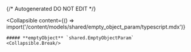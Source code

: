 {/* Autogenerated DO NOT EDIT  */}

<Collapsible
    content={() => import('/content/models/shared/empty_object_param/typescript.mdx')}
>
    ##### **emptyObject** `shared.EmptyObjectParam`
    <Collapsible.Break/>
</Collapsible>

